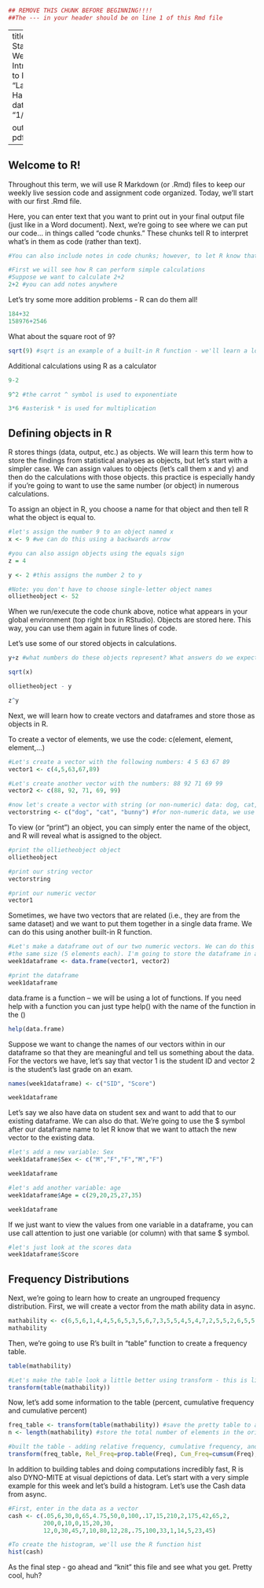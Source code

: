 ```{r}
## REMOVE THIS CHUNK BEFORE BEGINNING!!!! 
##The --- in your header should be on line 1 of this Rmd file
```
---
title: "Applied Statistics - Week 1: Introduction to R"
author: "Lacey Hartigan"
date: "1/13/21"

output: pdf_document
---

## Welcome to R! 
Throughout this term, we will use R Markdown (or .Rmd) files to keep our weekly 
live session code and assignment code organized. Today, we'll start with our
first .Rmd file. 

Here, you can enter text that you want to print out in your final output file (just like in a Word document). Next, we're going to see where we can put our code... in things called "code chunks." These chunks tell R to interpret what's in them as code (rather than text).

```{r}
#You can also include notes in code chunks; however, to let R know that they are text and not code, they need to begin with the # symbol.

#First we will see how R can perform simple calculations
#Suppose we want to calculate 2+2
2+2 #you can add notes anywhere
```

Let's try some more addition problems - R can do them all!
```{r}
184+32
158976+2546
```

What about the square root of 9?
```{r}
sqrt(9) #sqrt is an example of a built-in R function - we'll learn a lot of these this semester
```

Additional calculations using R as a calculator
```{r}
9-2

9^2 #the carrot ^ symbol is used to exponentiate

3*6 #asterisk * is used for multiplication
```

## Defining objects in R

R stores things (data, output, etc.) as objects. We will learn this term how to store the findings from statistical analyses as objects, but let's start with a simpler case. We can assign values to objects (let's call them x and y) and then do the calculations with those objects. this practice is especially handy if you're going to want to use the same number (or object) in numerous calculations.

To assign an object in R, you choose a name for that object and then tell R what the object is equal to. 
```{r}
#let's assign the number 9 to an object named x
x <- 9 #we can do this using a backwards arrow

#you can also assign objects using the equals sign
z = 4 

y <- 2 #this assigns the number 2 to y

#Note: you don't have to choose single-letter object names
ollietheobject <- 52
```

When we run/execute the code chunk above, notice what appears in your global environment (top right box in RStudio). Objects are stored here. This way, you can use them again in future lines of code. 

Let's use some of our stored objects in calculations.
```{r}
y+z #what numbers do these objects represent? What answers do we expect here? 

sqrt(x)

ollietheobject - y

z^y
```

Next, we will learn how to create vectors and dataframes and store those as objects in R. 

To create a vector of elements, we use the code: c(element, element, element,...)
```{r}
#Let's create a vector with the following numbers: 4 5 63 67 89
vector1 <- c(4,5,63,67,89) 

#Let's create another vector with the numbers: 88 92 71 69 99
vector2 <- c(88, 92, 71, 69, 99)

#now let's create a vector with string (or non-numeric) data: dog, cat, bunny
vectorstring <- c("dog", "cat", "bunny") #for non-numeric data, we use "" to show R that these aren't numbers
```

To view (or "print") an object, you can simply enter the name of the object, and R will reveal what is assigned to the object.
```{r}
#print the ollietheobject object
ollietheobject

#print our string vector
vectorstring

#print our numeric vector
vector1
```

Sometimes, we have two vectors that are related (i.e., they are from the same dataset) and we want to put them together in a single data frame. We can do this using another built-in R function.
```{r}
#Let's make a dataframe out of our two numeric vectors. We can do this because they're both
#the same size (5 elements each). I'm going to store the dataframe in an object.
week1dataframe <- data.frame(vector1, vector2)

#print the dataframe
week1dataframe
```

data.frame is a function -- we will be using a lot of functions. If you need help with a function you can just type help() with the name of the function in the ()
```{r}
help(data.frame)
```

Suppose we want to change the names of our vectors within in our dataframe so that
they are meaningful and tell us something about the data. For the vectors we have, 
let's say that vector 1 is the student ID and vector 2 is the student's last grade on an exam.
```{r}
names(week1dataframe) <- c("SID", "Score")

week1dataframe
```

Let's say we also have data on student sex and want to add that to our existing dataframe. We can also do that. We're going to use the $ symbol after our dataframe name to let R know that we want to attach the new vector to the existing data. 
```{r}
#let's add a new variable: Sex
week1dataframe$Sex <- c("M","F","F","M","F")

week1dataframe
```

```{r}
#let's add another variable: age
week1dataframe$Age = c(29,20,25,27,35)

week1dataframe
```

If we just want to view the values from one variable in a dataframe, you can use 
call attention to just one variable (or column) with that same $ symbol.
```{r}
#let's just look at the scores data
week1dataframe$Score
```

## Frequency Distributions

Next, we're going to learn how to create an ungrouped frequency distribution.
First, we will create a vector from the math ability data in async.
```{r}
mathability <- c(6,5,6,1,4,4,5,6,5,3,5,6,7,3,5,5,4,5,4,7,2,5,5,2,6,5,5,4,5,3,5,7,6,5,3)
mathability
```

Then, we're going to use R's built in "table" function to create a frequency table.
```{r}
table(mathability)

#Let's make the table look a little better using transform - this is like the transpose function in excel
transform(table(mathability))
```

Now, let's add some information to the table (percent, cumulative frequency and cumulative percent)
```{r}
freq_table <- transform(table(mathability)) #save the pretty table to an object
n <- length(mathability) #store the total number of elements in the original vector in the object n

#built the table - adding relative frequency, cumulative frequency, and cumulative percent
transform(freq_table, Rel_Freq=prop.table(Freq), Cum_Freq=cumsum(Freq), Cum_Percent=(cumsum(Freq)/n))
```

In addition to building tables and doing computations incredibly fast, R is also 
DYNO-MITE at visual depictions of data. Let's start with a very simple example for this week and let's build a histogram. Let's use the Cash data from async.
```{r}
#First, enter in the data as a vector
cash <- c(.05,6,30,0,65,4.75,50,0,100,.17,15,210,2,175,42,65,2,
          200,0,10,0,15,20,30,
          12,0,30,45,7,10,80,12,28,.75,100,33,1,14,5,23,45)

#To create the histogram, we'll use the R function hist
hist(cash)
```

As the final step - go ahead and "knit" this file and see what you get. Pretty cool, huh? 
